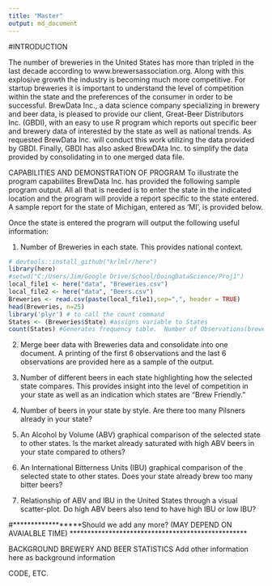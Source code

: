 ```yaml
---
title: "Master"
output: md_document
---
```


#INTRODUCTION

The number of breweries in the United States has more than tripled in the last decade according to www.brewersassociation.org.  Along with this explosive growth the industry is becoming much more competitive.   For startup breweries it is important to understand the level of competition within the state and the preferences of the consumer in order to be successful.  BrewData Inc., a data science company specializing in brewery and beer data, is pleased to provide our client, Great-Beer Distributors Inc. (GBDI), with an easy to use R program which reports out specific beer and brewery data of interested by the state as well as national trends.  As requested BrewData Inc. will conduct this work utilizing the data provided by GBDI.  Finally, GBDI has also asked BrewDAta Inc. to simplify the data provided by consolidating in to one merged data file.

CAPABILITIES AND DEMONSTRATION OF PROGRAM
To illustrate the program capabilites BrewData Inc. has provided the following sample program output.   All all that is needed is to enter the state in the indicated location and the program will provide a report specific to the state entered.  A sample report for the state of Michigan, entered as 'MI', is provided below.

Once the state is entered the program will output the following useful information:

1. Number of Breweries in each state.  This provides national context.
```r
# devtools::install_github("krlmlr/here")
library(here)
#setwd("C:/Users/Jim/Google Drive/School/DoingDataScience/Proj1")
local_file1 <- here("data", "Breweries.csv")
local_file2 <- here("data", "Beers.csv")
Breweries <- read.csv(paste(local_file1),sep=",", header = TRUE)
head(Breweries, n=25)
library('plyr') # to call the count command
States <- (Breweries$State) #assigns variable to States
count(States) #Generates frequency table.  Number of Observations(breweries)/State
```

2. Merge beer data with Breweries data and consolidate into one document. A printing of the first 6 observations and the last 6 observations are provided here as a sample of the output.


3. Number of different beers in each state highlighting how the selected state compares.  This provides insight into the level of competition in your state as well as an indication which states are "Brew Friendly."



4. Number of beers in your state by style.  Are there too many Pilsners already in your state?

5. An Alcohol by Volume (ABV) graphical comparison of the selected state to other states.  Is the market already saturated with high ABV beers in your state compared to others?

6. An International Bitterness Units (IBU) graphical comparison of the selected state to other states.  Does your state already brew too many bitter beers?

7. Relationship of ABV and IBU in the United States through a visual scatter-plot.  Do high ABV beers also tend to have high IBU or low IBU?

#******************Should we add any more?  (MAY DEPEND ON AVAIALBLE TIME) **************************************************





BACKGROUND BREWERY AND BEER STATISTICS
Add other information here as background information

CODE, ETC.